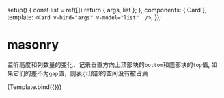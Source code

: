 

<Meta title="css/masonry" component={Card} argTypes={{}} />

  setup() {
    const list = ref([])
    return { args, list };
  },
  components: { Card },
  template: `<Card v-bind="args" v-model="list"  />`,
});

# masonry

监听高度和列数量的变化，记录垂直方向上顶部块的`bottom`和底部块的`top`值, 如果它们的差不为`gap`值，则表示顶部的空间没有被占满

<Canvas>
  <Story
    name="default"
    args={{
      valueKey: 'id',
      labelKey: 'label',
    }}
  >
    {Template.bind({})}
  </Story>
</Canvas>

<ArgsTable story="default" />
